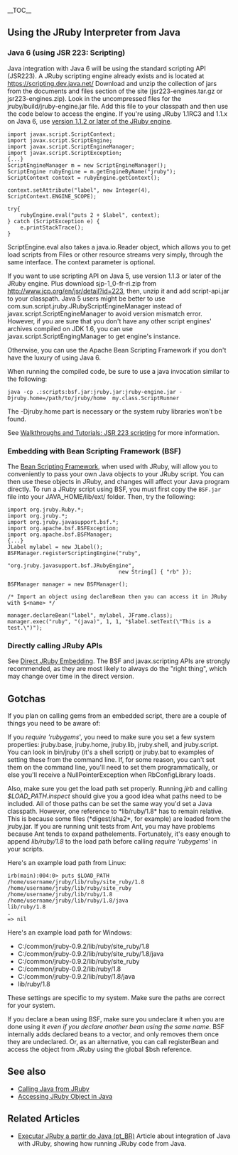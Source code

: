 __TOC__

==Using the JRuby Interpreter from Java==

===Java 6 (using JSR 223: Scripting) ===

Java integration with Java 6 will be using the standard scripting API (JSR223).  A JRuby scripting engine already exists and is located at https://scripting.dev.java.net/ Download and unzip the collection
of jars from the documents and files section of the site (jsr223-engines.tar.gz or jsr223-engines.zip).  Look in the uncompressed files for the jruby/build/jruby-engine.jar file.  Add this file to your classpath
and then use the code below to access the engine.  If you're using JRuby 1.1RC3 and 1.1.x on Java 6, use [https://scripting.dev.java.net/servlets/ProjectDocumentList?folderID=8848&expandFolder=8848&folderID=0 version 1.1.2 or later of the JRuby engine].

<pre>
import javax.script.ScriptContext;
import javax.script.ScriptEngine;
import javax.script.ScriptEngineManager;
import javax.script.ScriptException;
{...}
ScriptEngineManager m = new ScriptEngineManager();
ScriptEngine rubyEngine = m.getEngineByName("jruby");
ScriptContext context = rubyEngine.getContext();

context.setAttribute("label", new Integer(4), ScriptContext.ENGINE_SCOPE);

try{
    rubyEngine.eval("puts 2 + $label", context);
} catch (ScriptException e) {
    e.printStackTrace();
}
</pre>

ScriptEngine.eval also takes a java.io.Reader object, which allows you to get load scripts from Files or other resource streams very simply, through the same interface.  The context parameter is optional.

If you want to use scripting API on Java 5, use version 1.1.3 or later of the JRuby engine. Plus download sjp-1_0-fr-ri.zip from http://www.jcp.org/en/jsr/detail?id=223, then, unzip it and add script-api.jar to your classpath. Java 5 users might be better to use com.sun.script.jruby.JRubyScriptEngineManager instead of javax.script.ScriptEngineManager to avoid version mismatch error. However, if you are sure that you don't have any other script engines' archives compiled on JDK 1.6, you can use javax.script.ScriptEngingManager to get engine's instance.
 
Otherwise, you can use the Apache Bean Scripting Framework if you don't have the luxury of using Java 6.

When running the compiled code, be sure to use a java invocation similar to the following:

<pre>
java -cp .:scripts:bsf.jar:jruby.jar:jruby-engine.jar -Djruby.home=/path/to/jruby/home  my.class.ScriptRunner
</pre>

The -Djruby.home part is necessary or the system ruby libraries won't be found.

See [http://wiki.jruby.org/wiki/Walkthroughs_and_Tutorials#JSR_223_scripting Walkthroughs and Tutorials: JSR 223 scripting] for more information.

===Embedding with Bean Scripting Framework (BSF) ===

The [[Bean Scripting Framework]], when used with JRuby, will allow you to conveniently to pass your own Java objects to your JRuby script. You can then use these objects in JRuby, and changes will affect your Java program directly. To run a JRuby script using BSF, you must first copy the <code>BSF.jar</code> file into your JAVA_HOME/lib/ext/ folder. Then, try the following:
<pre>
import org.jruby.Ruby.*;
import org.jruby.*;
import org.jruby.javasupport.bsf.*;
import org.apache.bsf.BSFException;
import org.apache.bsf.BSFManager;
{...}
JLabel mylabel = new JLabel();
BSFManager.registerScriptingEngine("ruby", 
                                   "org.jruby.javasupport.bsf.JRubyEngine", 
                                   new String[] { "rb" });

BSFManager manager = new BSFManager();

/* Import an object using declareBean then you can access it in JRuby with $<name> */
 
manager.declareBean("label", mylabel, JFrame.class);
manager.exec("ruby", "(java)", 1, 1, "$label.setText(\"This is a test.\")");
</pre>

===Directly calling JRuby APIs===

See [[Direct JRuby Embedding]]. The BSF and javax.scripting APIs are strongly recommended, as they are most likely to always do the "right thing", which may change over time in the direct version.

==Gotchas==
If you plan on calling gems from an embedded script, there are a couple of things you need to be aware of: 

If you ''require 'rubygems''', you need to make sure you set a few system properties: jruby.base, jruby.home, jruby.lib, jruby.shell, and jruby.script. You can look in bin/jruby (it's a shell script) or jruby.bat to examples of setting these from the command line. If, for some reason, you can't set them on the command line, you'll need to set them programmatically, or else you'll receive a NullPointerException when RbConfigLibrary loads.

Also, make sure you get the load path set properly. Running ''jirb'' and calling ''$LOAD_PATH.inspect'' should give you a good idea what paths need to be included. All of those paths can be set the same way you'd set a Java classpath. However, one reference to *lib/ruby/1.8* has to remain relative. This is because some files (*digest/sha2*, for example) are loaded from the jruby.jar. If you are running unit tests from Ant, you may have problems because Ant tends to expand pathelements. Fortunately, it's easy enough to append ''lib/ruby/1.8'' to the load path before calling ''require 'rubygems''' in your scripts.

Here's an example load path from Linux:
<pre>
irb(main):004:0> puts $LOAD_PATH
/home/username/jruby/lib/ruby/site_ruby/1.8
/home/username/jruby/lib/ruby/site_ruby
/home/username/jruby/lib/ruby/1.8
/home/username/jruby/lib/ruby/1.8/java
lib/ruby/1.8
.
=> nil
</pre>

Here's an example load path for Windows:
* C:/common/jruby-0.9.2/lib/ruby/site_ruby/1.8
* C:/common/jruby-0.9.2/lib/ruby/site_ruby/1.8/java
* C:/common/jruby-0.9.2/lib/ruby/site_ruby
* C:/common/jruby-0.9.2/lib/ruby/1.8
* C:/common/jruby-0.9.2/lib/ruby/1.8/java
* lib/ruby/1.8

These settings are specific to my system. Make sure the paths are correct for your system.

If you declare a bean using BSF, make sure you undeclare it when you are done using it ''even if you declare another bean using the same name''. BSF internally adds declared beans to a vector, and only removes them once they are undeclared.  Or, as an alternative, you can call registerBean and access the object from JRuby using the global $bsh reference.

==See also==
* [[Calling Java from JRuby]]
* [[Accessing JRuby Object in Java]]

==Related Articles==
* [http://leandrosilva.com.br/2008/08/14/executar-jruby-a-partir-do-java Executar JRuby a partir do Java (pt_BR)] Article about integration of Java with JRuby, showing how running JRuby code from Java.
